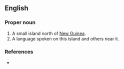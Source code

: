 ==English==

===Proper noun===
{{wikipedia}}
{{en-proper noun}}

# A small island north of [[New Guinea]].
# A language spoken on this island and others near it.

===References===
* {{ethnologue|code=bhw}}